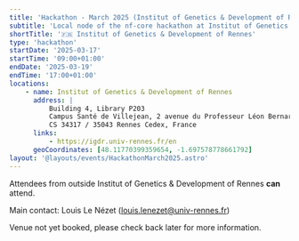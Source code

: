 ```yaml
---
title: 'Hackathon - March 2025 (Institut of Genetics & Development of Rennes)'
subtitle: 'Local node of the nf-core hackathon at Institut of Genetics & Development of Rennes, France'
shortTitle: '🇫🇷 Institut of Genetics & Development of Rennes'
type: 'hackathon'
startDate: '2025-03-17'
startTime: '09:00+01:00'
endDate: '2025-03-19'
endTime: '17:00+01:00'
locations:
    - name: Institut of Genetics & Development of Rennes
      address: |
          Building 4, Library P203
          Campus Santé de Villejean, 2 avenue du Professeur Léon Bernard
          CS 34317 / 35043 Rennes Cedex, France
      links:
          - https://igdr.univ-rennes.fr/en
      geoCoordinates: [48.11770399359654, -1.697578778661792]
layout: '@layouts/events/HackathonMarch2025.astro'
---
```


Attendees from outside Institut of Genetics & Development of Rennes **can** attend.

Main contact: Louis Le Nézet ([louis.lenezet@univ-rennes.fr](mailto:louis.lenezet@univ-rennes.fr))

Venue not yet booked, please check back later for more information.
